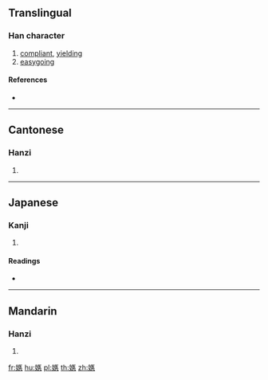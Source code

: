 {{character info/new}}
==Translingual==

===Han character===
{{Han char|rn=38|rad=女|as=11|sn=14|four=41431|canj=VSKP|ids=⿰女悘}}

# [[compliant]], [[yielding]]
# [[easygoing]]

====References====
* {{Han ref|kx=0269.200|dkj=06636|hdz=21076.060|uh=5AD5|ud=23253|bh=E16E|bd=57710}}

----

==Cantonese==

===Hanzi===
{{yue-hanzi|jyut=[[ai3]], [[ji3]]|y=ai3, yi3}}

# {{defn|lang=yue|sort=女11}}

----

==Japanese==

===Kanji===
{{ja-kanji|grade=|rs=女11}}

# {{defn|lang=ja|sort=女11}}

====Readings====
* {{ja-readings|on=[[えい]] (ei)|kun=[[しとやか]] (shitoyaka), [[すなお]] (sunao)}}

----

==Mandarin==

===Hanzi===
{{cmn-hanzi|pin=[[yì]] ([[yi4]])|wg=i<sup>4</sup>}}

# {{defn|lang=cmn|sort=女11}}

[[fr:嫕]]
[[hu:嫕]]
[[pl:嫕]]
[[th:嫕]]
[[zh:嫕]]